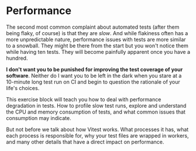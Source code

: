 # Performance

<EpicVideo url="https://www.epicweb.dev/workshops/advanced-vitest-patterns/performance/04-00-introduction" />

The second most common complaint about automated tests (after them being flaky, of course) is that they are _slow_. And while flakiness often has a more unpredictable nature, performance issues with tests are more similar to a snowball. They might be there from the start but you won't notice them while having ten tests. They will become painfully apparent once you have a hundred.

**I don't want you to be punished for improving the test coverage of your software**. Neither do I want you to be left in the dark when you stare at a 10-minute long test run on CI and begin to question the rationale of your life's choices.

This exercise block will teach you how to deal with performance degradation in tests. How to profile slow test runs, explore and understand the CPU and memory consumption of tests, and what common issues that consumption may indicate.

But not before we talk about how Vitest works. What processes it has, what each process is responsible for, why your test files are wrapped in workers, and many other details that have a direct impact on performance.
